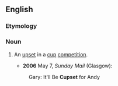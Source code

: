 ==English==

===Etymology===
{{blend|cup|upset}}

===Noun===
{{en-noun}}

# {{sports|British|slang}} An [[upset]] in a [[cup]] [[competition]]. 
#*'''2006''' May 7, ''Sunday Mail'' (Glasgow):
#:Gary: It'll Be '''Cupset''' for Andy